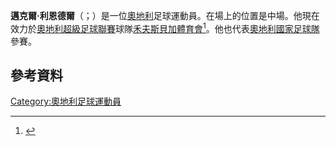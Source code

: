 {{noteTA|G1=football|G2=UEFA|G3=荷甲|G4=德甲
|1=zh-hans:利恩德尔;zh-hk:連特;zh-tw:利恩德爾;
|2=zh-hans:米夏埃尔;zh-hk:米高;zh-tw:邁克爾;}}
'''邁克爾·利恩德爾'''（{{lang-de|Michael Liendl}}；{{bd|1985年|10月25日}}）是一位[[奧地利|奧地利]]足球運動員。在場上的位置是中場。他現在效力於[[奧地利超級足球聯賽|奧地利超級足球聯賽]]球隊[[禾夫斯貝加體育會|禾夫斯貝加體育會]]<ref>{{cite web |url=http://www.worldfootball.net/player_summary/michael-liendl/ |title=Michael Liendl |website=worldfootball.net |accessdate=August 19, 2014 |archive-date=2018-08-09 |archive-url=https://web.archive.org/web/20180809132945/http://www.worldfootball.net/player_summary/michael-liendl/ |dead-url=no }}</ref>。他也代表[[奧地利國家足球隊|奧地利國家足球隊]]參賽。
==參考資料==
{{Reflist}}

{{DEFAULTSORT: Liendl, Michael}}
[[Category:奧地利足球運動員|Category:奧地利足球運動員]]

{{Sport-bio-stub}}